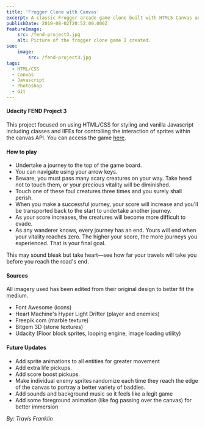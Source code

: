 ```yaml
---
title: 'Frogger Clone with Canvas'
excerpt: A classic Frogger arcade game clone built with HTML5 Canvas and vanilla JavaScript. Features sprite collision detection, object-oriented programming with classes and IIFEs, and arrow key navigation controls.
publishDate: 2019-08-02T20:52:00.000Z
featureImage:
    src: /fend-project3.jpg
    alt: Picture of the frogger clone game I created.
seo:
    image:
        src: /fend-project3.jpg
tags:
  - HTML/CSS
  - Canvas
  - Javascript
  - Photoshop
  - Git
---
```


#### Udacity FEND Project 3

This project focused on using HTML/CSS for styling and vanilla Javascript including classes and IIFEs for controlling the interaction of sprites within the canvas API. You can access the game [here](https://travisfranklin.github.io/FEND-Project3/).

#### How to play

- Undertake a journey to the top of the game board.  
- You can navigate using your arrow keys.
- Beware, you must pass many scary creatures on your way. Take heed not to touch them, or your precious vitality will be diminished.
- Touch one of these foul creatures three times and you surely shall perish.
- When you make a successful journey, your score will increase and you'll be transported back to the start to undertake another journey.  
- As your score increases, the creatures will become more difficult to evade.  
- As any wanderer knows, every journey has an end. Yours will end when your vitality reaches zero. The higher your score, the more journeys you experienced. That is your final goal.  

This may sound bleak but take heart—see how far your travels will take you before you reach the road's end.

#### Sources

All imagery used has been edited from their original design to better fit the medium.

- Font Awesome (icons)  
- Heart Machine's Hyper Light Drifter (player and enemies)  
- Freepik.com (marble texture)  
- Bitgem 3D (stone textures)  
- Udacity (Floor block sprites, looping engine, image loading utility)

#### Future Updates

- Add sprite animations to all entities for greater movement  
- Add extra life pickups.  
- Add score boost pickups.  
- Make individual enemy sprites randomize each time they reach the edge of the canvas to portray a better variety of baddies.  
- Add sounds and background music so it feels like a legit game  
- Add some foreground animation (like fog passing over the canvas) for better immersion

_By: Travis Franklin_
